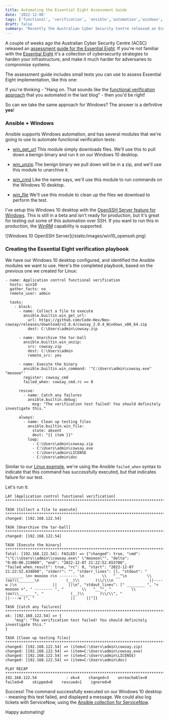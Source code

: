 ```yaml
---
title: Automating the Essential Eight Assessment Guide
date: '2022-12-08'
tags: ['functional', 'verification', 'ansible','automation','windows','e8','security']
draft: false
summary: "Recently the Australian Cyber Security Centre released an Essential Eight assessment guide. This article looks at automating some of the tests in the guide with Ansible."
---
```

A couple of weeks ago the Australian Cyber Security Centre (ACSC) released an [assessment guide for the Essential Eight](https://www.cyber.gov.au/acsc/view-all-content/publications/essential-eight-assessment-process-guide). If you're not familiar with the [Essential Eight](https://www.cyber.gov.au/acsc/view-all-content/essential-eight) it's a collection of cybersecurity strategies to harden your infrastructure, and make it much harder for adversaries to compromise systems.

The assessment guide includes small tests you can use to assess Essential Eight implementation, like this one:

<Quote quote="To check if application control is implemented within the user profile directory, attempt to run a benign executable file inside the directory. The executables tested should cover .exe, .com, .dll, .ocx, .ps1, .bat, .vbs, .js, .msi, .mst, .msp, .chm, .hta, and .cpl. If any of the executables run within the user profile directory or operating system temporary folders, application control is ineffective." />

If you're thinking - "Hang on. That sounds like the [functional verification approach](/blog/functional-verification-ansible) that you automated in the last blog" - then you'd be right!

So can we take the same approach for Windows? The answer is a definitive **yes**!

### Ansible + Windows

Ansible supports Windows automation, and has several modules that we're going to use to automate functional verification tests:

- [win_get_url](https://docs.ansible.com/ansible/latest/collections/ansible/windows/win_get_url_module.html) This module simply downloads files. We'll use this to pull down a benign binary and run it on our Windows 10 desktop.

- [win_unzip](https://docs.ansible.com/ansible/latest/collections/community/windows/win_unzip_module.html) The benign binary we pull down will be in a zip, and we'll use this module to unarchive it.

- [win_cmd](https://docs.ansible.com/ansible/latest/collections/ansible/windows/win_command_module.html) Like the name says, we'll use this module to run commands on the Windows 10 desktop.

- [win_file](https://docs.ansible.com/ansible/latest/collections/ansible/windows/win_file_module.html) We'll use this module to clean up the files we download to perform the test.

I've setup this Windows 10 desktop with the [OpenSSH Server feature for Windows](https://learn.microsoft.com/en-us/windows-server/administration/openssh/openssh_install_firstuse?tabs=gui). This is still in a beta and isn't ready for production, but it's great for testing out some of this automation over SSH. If you want to run this in production, the [WinRM](https://docs.ansible.com/ansible/latest/os_guide/windows_winrm.html) capability is supported.

<Zoom>
![Windows 10 OpenSSH Server](/static/images/win10_openssh.png)
</Zoom>

### Creating the Essential Eight verification playbook

We have our Windows 10 desktop configured, and identified the Ansible modules we want to use. Here's the completed playbook, based on the previous one we created for Linux:
```
- name: Application control functional verification
  hosts: win10
  gather_facts: no
  remote_user: admin

  tasks:
    - block:
      - name: Collect a file to execute
        ansible.builtin.win_get_url:
          url: https://github.com/Code-Hex/Neo-cowsay/releases/download/v2.0.4/cowsay_2.0.4_Windows_x86_64.zip
          dest: C:\Users\admin\cowsay.zip

      - name: Unarchive the tar-ball
        ansible.builtin.win_unzip:
          src: cowsay.zip
          dest: C:\Users\admin
          remote_src: yes

      - name: Execute the binary
        ansible.builtin.win_command: '"C:\Users\admin\cowsay.exe" "mooooo"'
        register: cowsay_cmd
        failed_when: cowsay_cmd.rc == 0

      rescue:
        - name: Catch any failures
          ansible.builtin.debug:
            msg: "The verification test failed! You should definitely investigate this."  

      always:
        - name: Clean up testing files
          ansible.builtin.win_file:
            state: absent
            dest: "{{ item }}"
          loop:
            - C:\Users\admin\cowsay.zip
            - C:\Users\admin\cowsay.exe
            - C:\Users\admin\LICENSE
            - C:\Users\admin\doc
```
Similar to our [Linux example](/blog/functional-verification-ansible), we're using the Ansible `failed_when` syntax to indicate that this command has successfully executed, but that indicates failure for our test.

Let's run it:
```
LAY [Application control functional verification] ******************************************************************************************************************************

TASK [Collect a file to execute] ************************************************************************************************************************************************
changed: [192.168.122.54]

TASK [Unarchive the tar-ball] ***************************************************************************************************************************************************
changed: [192.168.122.54]

TASK [Execute the binary] *******************************************************************************************************************************************************
fatal: [192.168.122.54]: FAILED! => {"changed": true, "cmd": "\"C:\\Users\\admin\\cowsay.exe\" \"mooooo\"", "delta": "0:00:00.219089", "end": "2022-12-07 21:22:52.653780", "failed_when_result": true, "rc": 0, "start": "2022-12-07 21:22:52.434690", "stderr": "", "stderr_lines": [], "stdout": " ________ \n< mooooo >\n -------- \n        \\   ^__^\n         \\  (oo)\\_______\n            (__)\\       )\\/\\\n                ||----w |\n                ||     ||\n", "stdout_lines": [" ________ ", "< mooooo >", " -------- ", "        \\   ^__^", "         \\  (oo)\\_______", "            (__)\\       )\\/\\", "                ||----w |", "                ||     ||"]}

TASK [Catch any failures] *******************************************************************************************************************************************************
ok: [192.168.122.54] => {
    "msg": "The verification test failed! You should definitely investigate this."
}

TASK [Clean up testing files] ***************************************************************************************************************************************************
changed: [192.168.122.54] => (item=C:\Users\admin\cowsay.zip)
changed: [192.168.122.54] => (item=C:\Users\admin\cowsay.exe)
changed: [192.168.122.54] => (item=C:\Users\admin\LICENSE)
changed: [192.168.122.54] => (item=C:\Users\admin\doc)

PLAY RECAP **********************************************************************************************************************************************************************
192.168.122.54             : ok=4    changed=3    unreachable=0    failed=0    skipped=0    rescued=1    ignored=0
```
Success! The command successfully executed on our Windows 10 desktop - meaning this test failed, and displayed a message. We could also log tickets with ServiceNow, using the [Ansible collection for ServiceNow](https://www.ansible.com/integrations/it-service-management/servicenow).

Happy automating!
